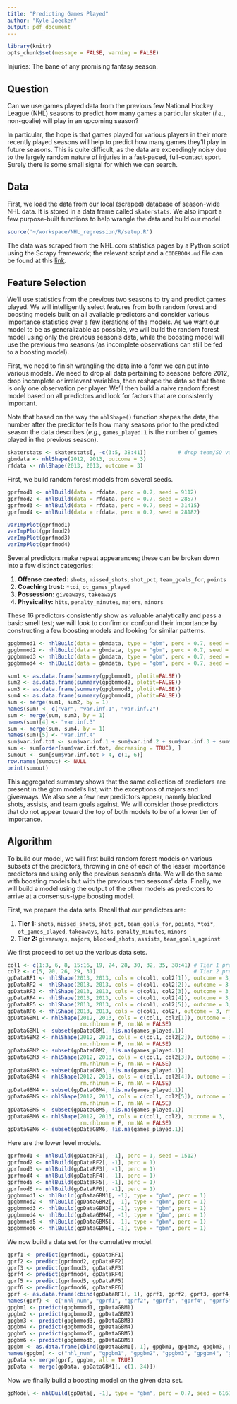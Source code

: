 ```yaml
---
title: "Predicting Games Played"
author: "Kyle Joecken"
output: pdf_document
---
```


```r
library(knitr)
opts_chunk$set(message = FALSE, warning = FALSE)
```

Injuries: The bane of any promising fantasy season.

## Question

Can we use games played data from the previous few National Hockey League (NHL)
seasons to predict how many games a particular skater (*i.e.*, non-goalie) will
play in an upcoming season?

In particular, the hope is that games played for various players in their more
recently played seasons will help to predict how many games they'll play in
future seasons.  This is quite difficult, as the data are exceedingly noisy due
to the largely random nature of injuries in a fast-paced, full-contact sport.
Surely there is some small signal for which we can search.

## Data

First, we load the data from our local (scraped) database of season-wide NHL
data.  It is stored in a data frame called `skaterstats`.  We also import a few
purpose-built functions to help wrangle the data and build our model.

```r
source('~/workspace/NHL_regression/R/setup.R')
```

The data was scraped from the NHL.com statistics pages by a Python script using
the Scrapy framework; the relevant script and a `CODEBOOK.md` file can be found
at this [link](https://github.com/kielejocain/NHL_sql).

## Feature Selection

We'll use statistics from the previous two seasons to try and predict games played.
We will intelligently select features from both random forest and boosting models
built on all available predictors and consider various importance statistics
over a few iterations of the models.  As we want our model to be as generalizable
as possible, we will build the random forest model using only the previous
season's data, while the boosting model will use the previous two seasons (as
incomplete observations can still be fed to a boosting model).

First, we need to finish wrangling the data into a form we can put into various
models.  We need to drop all data pertaining to seasons before 2012, drop incomplete
or irrelevant variables, then reshape the data so that there is only one observation
per player.  We'll then build a naive random forest model based on all predictors
and look for factors that are consistently important.

Note that based on the way the `nhlShape()` function shapes the data, the number
after the predictor tells how many seasons prior to the predicted season the
data describes (*e.g.*, `games_played.1` is the number of games played in the
previous season).

```r
skaterstats <- skaterstats[, -c(3:5, 38:41)]          # drop team/SO variables
gbmdata <- nhlShape(2012, 2013, outcome = 3)
rfdata <- nhlShape(2013, 2013, outcome = 3)
```

First, we build random forest models from several seeds.

```r
gprfmod1 <- nhlBuild(data = rfdata, perc = 0.7, seed = 9112)
gprfmod2 <- nhlBuild(data = rfdata, perc = 0.7, seed = 2857)
gprfmod3 <- nhlBuild(data = rfdata, perc = 0.7, seed = 31415)
gprfmod4 <- nhlBuild(data = rfdata, perc = 0.7, seed = 28182)
```

```r
varImpPlot(gprfmod1)
varImpPlot(gprfmod2)
varImpPlot(gprfmod3)
varImpPlot(gprfmod4)
```

Several predictors make repeat appearances; these can be broken down into a few
distinct categories:

1. **Offense created:** `shots`, `missed_shots`, `shot_pct`, `team_goals_for`, `points`
2. **Coaching trust:** `*toi`, `ot_games_played`
3. **Possession:** `giveaways`, `takeaways`
4. **Physicality:** `hits`, `penalty_minutes`, `majors`, `minors`

These 16 predictors consistently show as valuable analytically and pass a
basic smell test; we will look to confirm or confound their importance by 
constructing a few boosting models and looking for similar patterns.

```r
gpgbmmod1 <- nhlBuild(data = gbmdata, type = "gbm", perc = 0.7, seed = 9112)
gpgbmmod2 <- nhlBuild(data = gbmdata, type = "gbm", perc = 0.7, seed = 2857)
gpgbmmod3 <- nhlBuild(data = gbmdata, type = "gbm", perc = 0.7, seed = 31415)
gpgbmmod4 <- nhlBuild(data = gbmdata, type = "gbm", perc = 0.7, seed = 28182)
```

```r
sum1 <- as.data.frame(summary(gpgbmmod1, plotit=FALSE))
sum2 <- as.data.frame(summary(gpgbmmod2, plotit=FALSE))
sum3 <- as.data.frame(summary(gpgbmmod3, plotit=FALSE))
sum4 <- as.data.frame(summary(gpgbmmod4, plotit=FALSE))
sum <- merge(sum1, sum2, by = 1)
names(sum) <- c("var", "var.inf.1", "var.inf.2")
sum <- merge(sum, sum3, by = 1)
names(sum)[4] <- "var.inf.3"
sum <- merge(sum, sum4, by = 1)
names(sum)[5] <- "var.inf.4"
sum$var.inf.tot <- sum$var.inf.1 + sum$var.inf.2 + sum$var.inf.3 + sum$var.inf.4
sum <- sum[order(sum$var.inf.tot, decreasing = TRUE), ]
sumout <- sum[sum$var.inf.tot > 4, c(1, 6)]
row.names(sumout) <- NULL
print(sumout)
```

This aggregated summary shows that the same collection of predictors are present
in the gbm model's list, with the exceptions of majors and giveaways.  We also 
see a few new predictors appear, namely blocked shots, assists, and team goals
against.  We will consider those predictors that do not appear toward the top
of both models to be of a lower tier of importance.

## Algorithm

To build our model, we will first build random forest models on various subsets
of the predictors, throwing in one of each of the lesser importance predictors
and using only the previous season's data.  We will do the same with boosting
models but with the previous two seasons' data.  Finally, we will build a model
using the output of the other models as predictors to arrive at a consensus-type
boosting model.

First, we prepare the data sets.  Recall that our predictors are:

1. **Tier 1:** `shots`, `missed_shots`, `shot_pct`, `team_goals_for`, `points`,
`*toi*`, `ot_games_played`, `takeaways`, `hits`, `penalty_minutes`, `minors`
2. **Tier 2:** `giveaways`, `majors`, `blocked_shots`, `assists`, `team_goals_against`

We first proceed to set up the various data sets.

```r
col1 <- c(1:3, 6, 8, 15:16, 19, 24, 28, 30, 32, 35, 38:41) # Tier 1 predictors
col2 <- c(5, 20, 26, 29, 31)                               # Tier 2 predictors
gpDataRF1 <- nhlShape(2013, 2013, cols = c(col1, col2[1]), outcome = 3, rm.nhlnum = F)
gpDataRF2 <- nhlShape(2013, 2013, cols = c(col1, col2[2]), outcome = 3, rm.nhlnum = F)
gpDataRF3 <- nhlShape(2013, 2013, cols = c(col1, col2[3]), outcome = 3, rm.nhlnum = F)
gpDataRF4 <- nhlShape(2013, 2013, cols = c(col1, col2[4]), outcome = 3, rm.nhlnum = F)
gpDataRF5 <- nhlShape(2013, 2013, cols = c(col1, col2[5]), outcome = 3, rm.nhlnum = F)
gpDataRF6 <- nhlShape(2013, 2013, cols = c(col1, col2), outcome = 3, rm.nhlnum = F)
gpDataGBM1 <- nhlShape(2012, 2013, cols = c(col1, col2[1]), outcome = 3,
                       rm.nhlnum = F, rm.NA = FALSE)
gpDataGBM1 <- subset(gpDataGBM1, !is.na(games_played.1))
gpDataGBM2 <- nhlShape(2012, 2013, cols = c(col1, col2[2]), outcome = 3,
                       rm.nhlnum = F, rm.NA = FALSE)
gpDataGBM2 <- subset(gpDataGBM2, !is.na(games_played.1))
gpDataGBM3 <- nhlShape(2012, 2013, cols = c(col1, col2[3]), outcome = 3,
                       rm.nhlnum = F, rm.NA = FALSE)
gpDataGBM3 <- subset(gpDataGBM3, !is.na(games_played.1))
gpDataGBM4 <- nhlShape(2012, 2013, cols = c(col1, col2[4]), outcome = 3,
                       rm.nhlnum = F, rm.NA = FALSE)
gpDataGBM4 <- subset(gpDataGBM4, !is.na(games_played.1))
gpDataGBM5 <- nhlShape(2012, 2013, cols = c(col1, col2[5]), outcome = 3,
                       rm.nhlnum = F, rm.NA = FALSE)
gpDataGBM5 <- subset(gpDataGBM5, !is.na(games_played.1))
gpDataGBM6 <- nhlShape(2012, 2013, cols = c(col1, col2), outcome = 3,
                       rm.nhlnum = F, rm.NA = FALSE)
gpDataGBM6 <- subset(gpDataGBM6, !is.na(games_played.1))
```

Here are the lower level models.

```r
gprfmod1 <- nhlBuild(gpDataRF1[, -1], perc = 1, seed = 1512)
gprfmod2 <- nhlBuild(gpDataRF2[, -1], perc = 1)
gprfmod3 <- nhlBuild(gpDataRF3[, -1], perc = 1)
gprfmod4 <- nhlBuild(gpDataRF4[, -1], perc = 1)
gprfmod5 <- nhlBuild(gpDataRF5[, -1], perc = 1)
gprfmod6 <- nhlBuild(gpDataRF6[, -1], perc = 1)
gpgbmmod1 <- nhlBuild(gpDataGBM1[, -1], type = "gbm", perc = 1)
gpgbmmod2 <- nhlBuild(gpDataGBM2[, -1], type = "gbm", perc = 1)
gpgbmmod3 <- nhlBuild(gpDataGBM3[, -1], type = "gbm", perc = 1)
gpgbmmod4 <- nhlBuild(gpDataGBM4[, -1], type = "gbm", perc = 1)
gpgbmmod5 <- nhlBuild(gpDataGBM5[, -1], type = "gbm", perc = 1)
gpgbmmod6 <- nhlBuild(gpDataGBM6[, -1], type = "gbm", perc = 1)
```

We now build a data set for the cumulative model.

```r
gprf1 <- predict(gprfmod1, gpDataRF1)
gprf2 <- predict(gprfmod2, gpDataRF2)
gprf3 <- predict(gprfmod3, gpDataRF3)
gprf4 <- predict(gprfmod4, gpDataRF4)
gprf5 <- predict(gprfmod5, gpDataRF5)
gprf6 <- predict(gprfmod6, gpDataRF6)
gprf <- as.data.frame(cbind(gpDataRF1[, 1], gprf1, gprf2, gprf3, gprf4, gprf5, gprf6))
names(gprf) <- c("nhl_num", "gprf1", "gprf2", "gprf3", "gprf4", "gprf5", "gprf6")
gpgbm1 <- predict(gpgbmmod1, gpDataGBM1)
gpgbm2 <- predict(gpgbmmod2, gpDataGBM2)
gpgbm3 <- predict(gpgbmmod3, gpDataGBM3)
gpgbm4 <- predict(gpgbmmod4, gpDataGBM4)
gpgbm5 <- predict(gpgbmmod5, gpDataGBM5)
gpgbm6 <- predict(gpgbmmod6, gpDataGBM6)
gpgbm <- as.data.frame(cbind(gpDataGBM1[, 1], gpgbm1, gpgbm2, gpgbm3, gpgbm4, gpgbm5, gpgbm6))
names(gpgbm) <- c("nhl_num", "gpgbm1", "gpgbm2", "gpgbm3", "gpgbm4", "gpgbm5", "gpgbm6")
gpData <- merge(gprf, gpgbm, all = TRUE)
gpData <- merge(gpData, gpDataGBM1[, c(1, 34)])
```

Now we finally build a boosting model on the given data set.

```r
gpModel <- nhlBuild(gpData[, -1], type = "gbm", perc = 0.7, seed = 61616)
```
